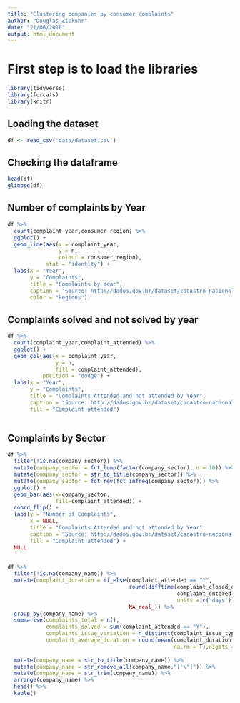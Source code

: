 ```yaml
---
title: "Clustering companies by consumer complaints"
author: "Douglas Zickuhr"
date: "21/06/2018"
output: html_document
---
```


# First step is to load the libraries
```r
library(tidyverse)
library(forcats)
library(knitr)
```

## Loading the dataset
```r
df <- read_csv('data/dataset.csv')
```

## Checking the dataframe 
```r
head(df)
glimpse(df)
```

## Number of complaints by Year
```r
df %>%
  count(complaint_year,consumer_region) %>%
  ggplot() + 
  geom_line(aes(x = complaint_year,
                y = n,
                colour = consumer_region),
            stat = "identity") + 
  labs(x = "Year",
       y = "Complaints",
       title = "Complaints by Year",
       caption = "Source: http://dados.gov.br/dataset/cadastro-nacional-de-reclamacoes-fundamentadas-procons-sindec1",
       color = "Regions") 
```

## Complaints solved and not solved by year
```r
df %>%
  count(complaint_year,complaint_attended) %>%
  ggplot() + 
  geom_col(aes(x = complaint_year,
               y = n,
               fill = complaint_attended),
           position = "dodge") + 
  labs(x = "Year",
       y = "Complaints",
       title = "Complaints Attended and not attended by Year",
       caption = "Source: http://dados.gov.br/dataset/cadastro-nacional-de-reclamacoes-fundamentadas-procons-sindec1",
       fill = "Complaint attended") 
  
```


## Complaints by Sector
```r
df %>%
  filter(!is.na(company_sector)) %>%
  mutate(company_sector = fct_lump(factor(company_sector), n = 10)) %>%
  mutate(company_sector = str_to_title(company_sector)) %>%
  mutate(company_sector = fct_rev(fct_infreq(company_sector))) %>%
  ggplot() +
  geom_bar(aes(x=company_sector,
               fill=complaint_attended)) +
  coord_flip() +
  labs(y = "Number of Complaints",
       x = NULL,
       title = "Complaints Attended and not attended by Year",
       caption = "Source: http://dados.gov.br/dataset/cadastro-nacional-de-reclamacoes-fundamentadas-procons-sindec1",
       fill = "Complaint attended") +
  NULL
  
```

```r
df %>%
  filter(!is.na(company_name)) %>%
  mutate(complaint_duration = if_else(complaint_attended == "Y",
                                      round(difftime(complaint_closed_date,
                                                     complaint_entered_date,
                                                     units = c("days")),digits = 0),
                                      NA_real_)) %>%
  group_by(company_name) %>%
  summarise(complaints_total = n(),
            complaints_solved = sum(complaint_attended == "Y"),
            complaints_issue_variation = n_distinct(complaint_issue_type),
            complaint_average_duration = round(mean(complaint_duration,
                                                    na.rm = T),digits = 2)) %>%
  
  mutate(company_name = str_to_title(company_name)) %>%
  mutate(company_name = str_remove_all(company_name,"['\"]")) %>%
  mutate(company_name = str_trim(company_name)) %>%
  arrange(company_name) %>%
  head() %>%
  kable()

```



